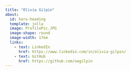 ```yaml
---
title: "Olivia Gilpin"
about: 
  id: hero-heading
  template: jolla
  image: ProfilePic.JPG
  image-shape: round
  image-width: 17em
  links:
    - text: LinkedIn
      href: https://www.linkedin.com/in/olivia-gilpin/
    - text: GitHub
      href: https://github.com/oagilpin
---
```

